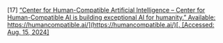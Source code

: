 \[17\]	[“Center for Human-Compatible Artificial Intelligence – Center for Human-Compatible AI is building exceptional AI for humanity.” Available:](http://paperpile.com/b/Lj1YHA/8z7wC) [https://humancompatible.ai/](https://humancompatible.ai/)[. \[Accessed: Aug. 15, 2024\]](http://paperpile.com/b/Lj1YHA/8z7wC)